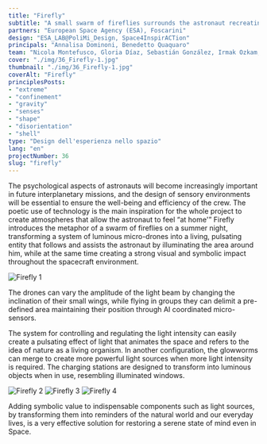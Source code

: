 ```yaml
---
title: "Firefly"
subtitle: "A small swarm of fireflies surrounds the astronaut recreating a magical atmosphere with the pulsing of luminous micro-drone wings."
partners: "European Space Agency (ESA), Foscarini"
design: "ESA_LAB@PoliMi_Design, Space4InspirACTion"
principals: "Annalisa Dominoni, Benedetto Quaquaro"
team: "Nicola Montefusco, Gloria Díaz, Sebastián González, Irmak Ozkam, Juan Quiroga, Oriane Rainero, Tuana Yilmaz"
cover: "./img/36_Firefly-1.jpg"
thumbnail: "./img/36_Firefly-1.jpg"
coverAlt: "Firefly"
principlesPosts: 
- "extreme"
- "confinement"
- "gravity"
- "senses"
- "shape"
- "disorientation"
- "shell"
type: "Design dell'esperienza nello spazio"
lang: "en"
projectNumber: 36
slug: "firefly"
---
```



The psychological aspects of astronauts will become increasingly important in future interplanetary missions, and the design of sensory environments will be essential to ensure the well-being and efficiency of the crew. The poetic use of technology is the main inspiration for the whole project to create atmospheres that allow the astronaut to feel “at home'” Firefly introduces the metaphor of a swarm of fireflies on a summer night, transforming a system of luminous micro-drones into a living, pulsating entity that follows and assists the astronaut by illuminating the area around him, while at the same time creating a strong visual and symbolic impact throughout the spacecraft environment.

<Image src={Image1} alt="Firefly 1" class="py-6 w-full h-auto"/>

The drones can vary the amplitude of the light beam by changing the inclination of their small wings, while flying in groups they can delimit a pre-defined area maintaining their position through AI coordinated micro-sensors.

The system for controlling and regulating the light intensity can easily create a pulsating effect of light that animates the space and refers to the idea of nature as a living organism. In another configuration, the glowworms can merge to create more powerful light sources when more light intensity is required. The charging stations are designed to transform into luminous objects when in use, resembling illuminated windows.

<div class="grid grid-cols-3 gap-3 py-6">
    <Image src={Image2} alt="Firefly 2" class="w-full h-auto"/>
    <Image src={Image3} alt="Firefly 3" class="w-full h-auto"/>
    <Image src={Image4} alt="Firefly 4" class="w-full h-auto"/>
</div>

Adding symbolic value to indispensable components such as light sources, by transforming them into reminders of the natural world and our everyday lives, is a very effective solution for restoring a serene state of mind even in Space.